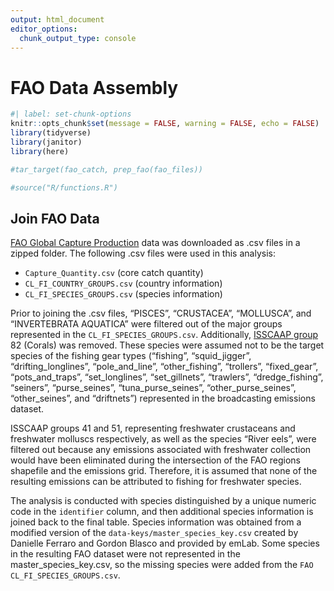 ```yaml
---
output: html_document
editor_options: 
  chunk_output_type: console
---
```


# FAO Data Assembly {#sec-methods}

```r
#| label: set-chunk-options
knitr::opts_chunk$set(message = FALSE, warning = FALSE, echo = FALSE)
library(tidyverse)
library(janitor)
library(here)

#tar_target(fao_catch, prep_fao(fao_files))

#source("R/functions.R")
```

## Join FAO Data

[FAO Global Capture Production](https://www.fao.org/fishery/en/collection/capture?lang=en) data was downloaded as .csv files in a zipped folder. The following .csv files were used in this analysis:

- `Capture_Quantity.csv` (core catch quantity)
- `CL_FI_COUNTRY_GROUPS.csv` (country information)
- `CL_FI_SPECIES_GROUPS.csv` (species information)

Prior to joining the .csv files, "PISCES", "CRUSTACEA", "MOLLUSCA", and "INVERTEBRATA AQUATICA" were filtered out of the major groups represented in the `CL_FI_SPECIES_GROUPS.csv`. Additionally, [ISSCAAP group](https://www.fao.org/fishery/static/ASFIS/ISSCAAP.pdf) 82 (Corals) was removed. These species were assumed not to be the target species of the fishing gear types ("fishing", "squid_jigger", "drifting_longlines", "pole_and_line", "other_fishing", "trollers", "fixed_gear", "pots_and_traps", "set_longlines", "set_gillnets", "trawlers", "dredge_fishing", "seiners", "purse_seines", "tuna_purse_seines", "other_purse_seines", "other_seines", and "driftnets") represented in the broadcasting emissions dataset. 

ISSCAAP groups 41 and 51, representing freshwater crustaceans and freshwater molluscs respectively, as well as the species "River eels", were filtered out because any emissions associated with freshwater collection would have been eliminated during the intersection of the FAO regions shapefile and the emissions grid. Therefore, it is assumed that none of the resulting emissions can be attributed to fishing for freshwater species.

The analysis is conducted with species distinguished by a unique numeric code in the `identifier` column, and then additional species information is joined back to the final table. Species information was obtained from a modified version of the `data-keys/master_species_key.csv` created by Danielle Ferraro and Gordon Blasco and provided by emLab. Some species in the resulting FAO dataset were not represented in the master_species_key.csv, so the missing species were added from the `FAO CL_FI_SPECIES_GROUPS.csv`. 

